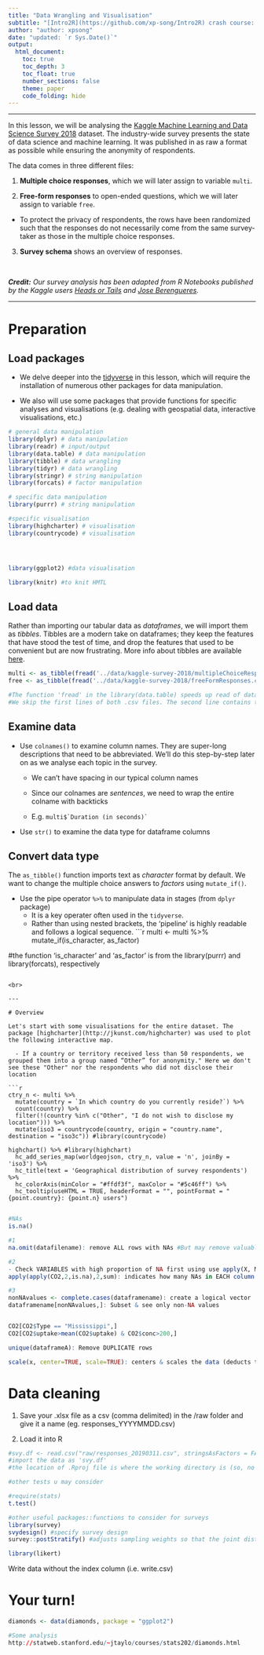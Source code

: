 ```yaml
---
title: "Data Wrangling and Visualisation"
subtitle: "[Intro2R](https://github.com/xp-song/Intro2R) crash course: Session 2 of 2"
author: "author: xpsong"
date: "updated: `r Sys.Date()`"
output:
  html_document:
    toc: true
    toc_depth: 3
    toc_float: true
    number_sections: false
    theme: paper
    code_folding: hide
---
```


---

In this lesson, we will be analysing the [Kaggle Machine Learning and Data Science Survey 2018](https://www.kaggle.com/kaggle/kaggle-survey-2018) dataset. The industry-wide survey presents the state of data science and machine learning. It was published in as raw a format as possible while ensuring the anonymity of respondents.  

The data comes in three different files:

1. **Multiple choice responses**, which we will later assign to variable `multi`.  

2. **Free-form responses** to open-ended questions, which we will later assign to variable `free`.
  - To protect the privacy of respondents, the rows have been randomized such that the responses do not necessarily come from the same survey-taker as those in the multiple choice responses.

3. **Survey schema** shows an overview of responses.  

<br>

_**Credit:** Our survey analysis has been adapted from R Notebooks published by the Kaggle users [Heads or Tails](https://www.kaggle.com/headsortails/what-we-do-in-the-kernels-a-kaggle-survey-story) and [Jose Berengueres](https://www.kaggle.com/harriken/storytelling-the-2018-kaggle-survey)._ 

---

# Preparation {.tabset .tabset-fade .tabset-pills}

## Load packages

- We delve deeper into the [tidyverse](https://www.tidyverse.org) in this lesson, which will require the installation of numerous other packages for data manipulation. 

- We also will use some packages that provide functions for specific analyses and visualisations (e.g. dealing with geospatial data, interactive visualisations, etc.)  

```r
# general data manipulation
library(dplyr) # data manipulation
library(readr) # input/output
library(data.table) # data manipulation
library(tibble) # data wrangling
library(tidyr) # data wrangling
library(stringr) # string manipulation
library(forcats) # factor manipulation

# specific data manipulation
library(purrr) # string manipulation

#specific visualisation
library(highcharter) # visualisation
library(countrycode) # visualisation




library(ggplot2) #data visualisation 

library(knitr) #to knit HMTL
```

## Load data

Rather than importing our tabular data as _dataframes_, we will import them as _tibbles_. Tibbles are a modern take on dataframes; they keep the features that have stood the test of time, and drop the features that used to be convenient but are now frustrating. More info about tibbles are available [here](https://cran.r-project.org/web/packages/tibble/vignettes/tibble.html). 

```r
multi <- as_tibble(fread('../data/kaggle-survey-2018/multipleChoiceResponses.csv', skip = 1))
free <- as_tibble(fread('../data/kaggle-survey-2018/freeFormResponses.csv', skip = 1))

#The function 'fread' in the library(data.table) speeds up read of data into R
#We skip the first lines of both .csv files. The second line contains the actual question headers that become the temporary column names for our data.
```

## Examine data

- Use `colnames()` to examine column names. They are super-long descriptions that need to be abbreviated. We'll do this step-by-step later on as we analyse each topic in the survey.

  - We can't have spacing in our typical column names
  
  - Since our colnames are _sentences_, we need to wrap the entire colname with backticks
  
  - E.g. `` multi$`Duration (in seconds)` ``

- Use `str()` to examine the data type for dataframe columns 

## Convert data type

The `as_tibble()` function imports text as _character_ format by default. We want to change the multiple choice answers to _factors_ using `mutate_if()`.

- Use the pipe operator `%>%` to manipulate data in stages (from `dplyr` package)
  - It is a key operater often used in the `tidyverse`.
  - Rather than using nested brackets, the 'pipeline' is highly readable and follows a logical sequence.
```r
multi <- multi %>%
  mutate_if(is_character, as_factor)

#the function 'is_character' and 'as_factor' is from the library(purrr) and library(forcats), respectively
```

<br>

---  
  
# Overview

Let's start with some visualisations for the entire dataset. The package [highcharter](http://jkunst.com/highcharter) was used to plot the following interactive map.

  - If a country or territory received less than 50 respondents, we grouped them into a group named “Other” for anonymity." Here we don't see these "Other" nor the respondents who did not disclose their location

```r
ctry_n <- multi %>%
  mutate(country = `In which country do you currently reside?`) %>%
  count(country) %>%
  filter(!(country %in% c("Other", "I do not wish to disclose my location"))) %>%
  mutate(iso3 = countrycode(country, origin = "country.name", destination = "iso3c")) #library(countrycode)

highchart() %>% #library(highchart)
  hc_add_series_map(worldgeojson, ctry_n, value = 'n', joinBy = 'iso3') %>%
  hc_title(text = 'Geographical distribution of survey respondents') %>%
  hc_colorAxis(minColor = "#ffdf3f", maxColor = "#5c46ff") %>%
  hc_tooltip(useHTML = TRUE, headerFormat = "", pointFormat = "{point.country}: {point.n} users")
```

```r

```





```r

#NAs
is.na()

#1
na.omit(datafilename): remove ALL rows with NAs #But may remove valuable info!

#2
- Check VARIABLES with high proportion of NA first using use apply(X, MARGIN, FUN, ...)+
apply(apply(CO2,2,is.na),2,sum): indicates how many NAs in EACH column (a NESTED apply function)

#3
nonNAvalues <- complete.cases(dataframename): create a logical vector
dataframename[nonNAvalues,]: Subset & see only non-NA values


CO2[CO2$Type == "Mississippi",]
CO2[CO2$uptake>mean(CO2$uptake) & CO2$conc>200,]

unique(dataframeA): Remove DUPLICATE rows

scale(x, center=TRUE, scale=TRUE): centers & scales the data (deducts the mean per column, divides by standard deviation)

```


# Data cleaning

1) Save your .xlsx file as a csv (comma delimited) in the /raw folder and give it a name (eg. responses_YYYYMMDD.csv)

2) Load it into R

```r
#svy.df <- read.csv("raw/responses_20190311.csv", stringsAsFactors = FALSE, check.names=FALSE) 
#import the data as 'svy.df'
#the location of .Rproj file is where the working directory is (so, no need to type the entire file path)
```



```r
#other tests u may consider

#require(stats)
t.test()

#other useful packages::functions to consider for surveys
library(survey)
svydesign() #specify survey design
survey::postStratify() #adjusts sampling weights so that the joint distribution of a set of post-stratifying variables matches the known population joint distribution. 

library(likert)

```


Write data without the index column (i.e. write.csv)


# Your turn!

```r
diamonds <- data(diamonds, package = "ggplot2")

#Some analysis
http://statweb.stanford.edu/~jtaylo/courses/stats202/diamonds.html

```








